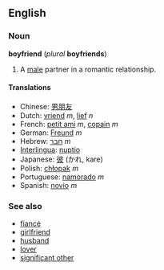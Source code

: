 == English ==
=== Noun ===
'''boyfriend''' (''plural'' '''boyfriends''')

#A [[male]] partner in a romantic relationship.

==== Translations ====
*Chinese: [[男朋友]]
*Dutch: [[vriend]] ''m'', [[lief]] ''n''
*French: [[petit ami]] ''m'', [[copain]] ''m''
*German: [[Freund]] ''m''
*Hebrew: [[חבר]] ''m''
*[[Interlingua]]: [[nuptio]]
*Japanese: [[彼]] (かれ, kare)<!--The following is not relevant here - it belongs on the Japanese page: (Note: kare can also mean [[he]]) -->
*Polish: [[chłopak]] ''m''
*Portuguese: [[namorado]] ''m''
*Spanish: [[novio]] ''m''

===See also===
*[[fiancé]]
*[[girlfriend]]
*[[husband]]
*[[lover]]
*[[significant other]]